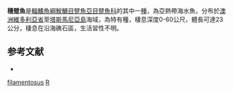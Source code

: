 {{Speciesbox
| taxon = Rhycherus filamentosus
| binomial_authority = [[Castelnau|Castelnau]], 1872
| status = NE
| status_system = IUCN3.1
| synonyms = *''Chironectes filamentosus'', <small>Castelnau, 1872</small>
*''Chironectes bifurcatus'', <small>McCoy, 1886</small>
*''Rhycherus wildii'', <small>Ogilby, 1907</small>
}}

'''穗躄魚'''是[[輻鰭魚綱|輻鰭魚綱]][[鮟鱇目|鮟鱇目]][[躄魚亞目|躄魚亞目]][[躄魚科|躄魚科]]的其中一[[種|種]]，為亞熱帶海水魚，分布於[[澳洲|澳洲]][[維多利亞省|維多利亞省]]至[[塔斯馬尼亞島|塔斯馬尼亞島]]海域，為特有種，棲息深度0-60公尺，體長可達23公分，棲息在沿海礁石區，生活習性不明。
==参考文献==
{{refbegin}}
*{{FishBase_species|genus=Rhycherus|species=filamentosus|year=2014|month=2}}
{{refend}}

{{魚類小作品}}

{{Taxonbar}}
[[Category:穗躄魚屬|filamentosus]]
[[Category:1872年描述的魚類|R]]